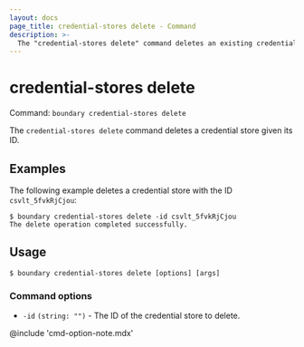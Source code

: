 ```yaml
---
layout: docs
page_title: credential-stores delete - Command
description: >-
  The "credential-stores delete" command deletes an existing credential store resource.
---
```


# credential-stores delete

Command: `boundary credential-stores delete`

The `credential-stores delete` command deletes a credential store given its ID.

## Examples

The following example deletes a credential store with the ID `csvlt_5fvkRjCjou`:

```shell-session
$ boundary credential-stores delete -id csvlt_5fvkRjCjou
The delete operation completed successfully.
```

## Usage

<CodeBlockConfig hideClipboard>

```shell-session
$ boundary credential-stores delete [options] [args]
```

</CodeBlockConfig>


### Command options

- `-id` `(string: "")` - The ID of the credential store to delete.

@include 'cmd-option-note.mdx'
